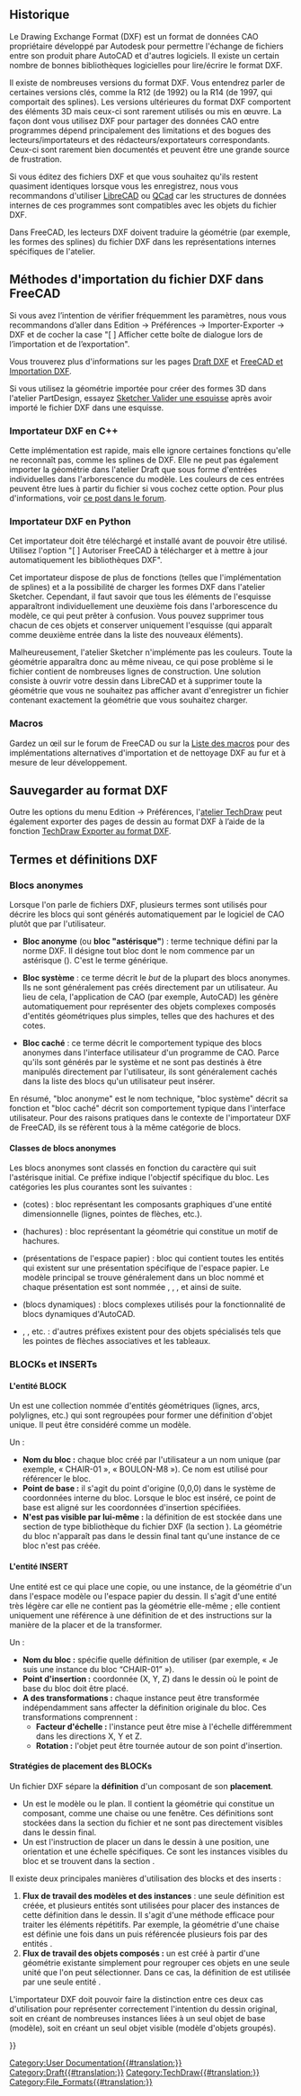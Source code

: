 <languages/>
{{TOCright}}

<span id="Background_history"></span>
== Historique ==

Le Drawing Exchange Format (DXF) est un format de données CAO propriétaire développé par Autodesk pour permettre l'échange de fichiers entre son produit phare AutoCAD et d'autres logiciels. Il existe un certain nombre de bonnes bibliothèques logicielles pour lire/écrire le format DXF.

Il existe de nombreuses versions du format DXF. Vous entendrez parler de certaines versions clés, comme la R12 (de 1992) ou la R14 (de 1997, qui comportait des splines). Les versions ultérieures du format DXF comportent des éléments 3D mais ceux-ci sont rarement utilisés ou mis en œuvre. La façon dont vous utilisez DXF pour partager des données CAO entre programmes dépend principalement des limitations et des bogues des lecteurs/importateurs et des rédacteurs/exportateurs correspondants. Ceux-ci sont rarement bien documentés et peuvent être une grande source de frustration.

Si vous éditez des fichiers DXF et que vous souhaitez qu'ils restent quasiment identiques lorsque vous les enregistrez, nous vous recommandons d'utiliser [https://fr.wikipedia.org/wiki/LibreCAD LibreCAD] ou [https://fr.wikipedia.org/wiki/QCad QCad] car les structures de données internes de ces programmes sont compatibles avec les objets du fichier DXF.

Dans FreeCAD, les lecteurs DXF doivent traduire la géométrie (par exemple, les formes des splines) du fichier DXF dans les représentations internes spécifiques de l'atelier.

<span id="Methods_for_importing_DXF_to_FreeCAD"></span>
== Méthodes d'importation du fichier DXF dans FreeCAD ==

Si vous avez l’intention de vérifier fréquemment les paramètres, nous vous recommandons d’aller dans Edition → Préférences → Importer-Exporter → DXF et de cocher la case "[ ] Afficher cette boîte de dialogue lors de l’importation et de l’exportation".

Vous trouverez plus d'informations sur les pages [[Draft_DXF/fr|Draft DXF]] et [[FreeCAD_and_DXF_Import/fr|FreeCAD et Importation DXF]].

Si vous utilisez la géométrie importée pour créer des formes 3D dans l'atelier PartDesign, essayez [[Sketcher_ValidateSketch/fr|Sketcher Valider une esquisse]] après avoir importé le fichier DXF dans une esquisse.

<span id="C++_DXF_importer"></span>
=== Importateur DXF en C++ ===

Cette implémentation est rapide, mais elle ignore certaines fonctions qu'elle ne reconnaît pas, comme les splines de DXF. Elle ne peut pas également importer la géométrie dans l'atelier Draft que sous forme d'entrées individuelles dans l'arborescence du modèle. Les couleurs de ces entrées peuvent être lues à partir du fichier si vous cochez cette option. Pour plus d'informations, voir [https://forum.freecadweb.org/viewtopic.php?f=3&t=32493 ce post dans le forum].

<span id="Python_DXF_importer"></span>
=== Importateur DXF en Python ===

Cet importateur doit être téléchargé et installé avant de pouvoir être utilisé. Utilisez l'option "[ ] Autoriser FreeCAD à télécharger et à mettre à jour automatiquement les bibliothèques DXF".

Cet importateur dispose de plus de fonctions (telles que l'implémentation de splines) et a la possibilité de charger les formes DXF dans l'atelier Sketcher. Cependant, il faut savoir que tous les éléments de l'esquisse apparaîtront individuellement une deuxième fois dans l'arborescence du modèle, ce qui peut prêter à confusion. Vous pouvez supprimer tous chacun de ces objets et conserver uniquement l'esquisse (qui apparaît comme deuxième entrée dans la liste des nouveaux éléments).

Malheureusement, l'atelier Sketcher n'implémente pas les couleurs. Toute la géométrie apparaîtra donc au même niveau, ce qui pose problème si le fichier contient de nombreuses lignes de construction. Une solution consiste à ouvrir votre dessin dans LibreCAD et à supprimer toute la géométrie que vous ne souhaitez pas afficher avant d'enregistrer un fichier contenant exactement la géométrie que vous souhaitez charger.

=== Macros ===

Gardez un œil sur le forum de FreeCAD ou sur la [[Macros_recipes/fr|Liste des macros]] pour des implémentations alternatives d'importation et de nettoyage DXF au fur et à mesure de leur développement.

<span id="Saving_DXF"></span>
== Sauvegarder au format DXF ==

Outre les options du menu Edition → Préférences, l'[[TechDraw_Workbench/fr|atelier TechDraw]] peut également exporter des pages de dessin au format DXF à l’aide de la fonction [[TechDraw_ExportPageDXF/fr|TechDraw Exporter au format DXF]].


<span id="DXF_terms_and_definitions"></span>
== Termes et définitions DXF ==

<span id="Anonymous_blocks"></span>
=== Blocs anonymes ===

Lorsque l'on parle de fichiers DXF, plusieurs termes sont utilisés pour décrire les blocs qui sont générés automatiquement par le logiciel de CAO plutôt que par l'utilisateur. 

* '''Bloc anonyme''' (ou '''bloc "astérisque"''') : terme technique défini par la norme DXF. Il désigne tout bloc dont le nom commence par un astérisque ({{Incode|*}}). C'est le terme générique.

* '''Bloc système''' : ce terme décrit le ''but'' de la plupart des blocs anonymes. Ils ne sont généralement pas créés directement par un utilisateur. Au lieu de cela, l'application de CAO (par exemple, AutoCAD) les génère automatiquement pour représenter des objets complexes composés d'entités géométriques plus simples, telles que des hachures et des cotes.

* '''Bloc caché''' : ce terme décrit le comportement typique des blocs anonymes dans l'interface utilisateur d'un programme de CAO. Parce qu'ils sont générés par le système et ne sont pas destinés à être manipulés directement par l'utilisateur, ils sont généralement cachés dans la liste des blocs qu'un utilisateur peut insérer.

En résumé, "bloc anonyme" est le nom technique, "bloc système" décrit sa fonction et "bloc caché" décrit son comportement typique dans l'interface utilisateur. Pour des raisons pratiques dans le contexte de l'importateur DXF de FreeCAD, ils se réfèrent tous à la même catégorie de blocs.

<span id="Classes_of_anonymous_blocks"></span>
==== Classes de blocs anonymes ====

Les blocs anonymes sont classés en fonction du caractère qui suit l'astérisque initial. Ce préfixe indique l'objectif spécifique du bloc. Les catégories les plus courantes sont les suivantes :

* {{Incode|*D...}} (cotes) : bloc représentant les composants graphiques d'une entité dimensionnelle (lignes, pointes de flèches, etc.).
* {{Incode|*X...}} (hachures) : bloc représentant la géométrie qui constitue un motif de hachures.
* {{Incode|*P...}} (présentations de l'espace papier) : bloc qui contient toutes les entités qui existent sur une présentation spécifique de l'espace papier. Le modèle principal se trouve généralement dans un bloc nommé {{Incode|*Model_Space}} et chaque présentation est sont nommée {{Incode|*Paper_Space}}, {{Incode|*Paper_Space0}}, {{Incode|*Paper_Space1}}, et ainsi de suite.
* {{Incode|*U...}} (blocs dynamiques) : blocs complexes utilisés pour la fonctionnalité de blocs dynamiques d'AutoCAD.
* {{Incode|*E...}}, {{Incode|*T...}}, etc. : d'autres préfixes existent pour des objets spécialisés tels que les pointes de flèches associatives et les tableaux.

<span id="BLOCKs_and_INSERTs"></span>
=== BLOCKs et INSERTs ===

<span id="The_BLOCK_entity"></span>
==== L'entité BLOCK ====

Un {{Incode|BLOCK}} est une collection nommée d'entités géométriques (lignes, arcs, polylignes, etc.) qui sont regroupées pour former une définition d'objet unique. Il peut être considéré comme un modèle.

Un {{Incode|BLOCK}} :
* '''Nom du bloc  :''' chaque bloc créé par l'utilisateur a un nom unique (par exemple, « CHAIR-01 », « BOULON-M8 »). Ce nom est utilisé pour référencer le bloc.
* '''Point de base  :''' il s'agit du point d'origine (0,0,0) dans le système de coordonnées interne du bloc. Lorsque le bloc est inséré, ce point de base est aligné sur les coordonnées d'insertion spécifiées.
* '''N'est pas visible par lui-même :''' la définition de {{Incode|BLOCK}} est stockée dans une section de type bibliothèque du fichier DXF (la section {{Incode|BLOCKS}}). La géométrie du bloc n'apparaît pas dans le dessin final tant qu'une instance de ce bloc n'est pas créée.

<span id="The_INSERT_entity"></span>
==== L'entité INSERT ====

Une entité {{Incode|INSERT}} est ce qui place une copie, ou une instance, de la géométrie d'un {{Incode|BLOCK}} dans l'espace modèle ou l'espace papier du dessin. Il s'agit d'une entité très légère car elle ne contient pas la géométrie elle-même ; elle contient uniquement une référence à une définition de {{Incode|BLOCK}} et des instructions sur la manière de la placer et de la transformer.

Un {{Incode|INSERT}} :
* '''Nom du bloc :''' spécifie quelle définition de {{Incode|BLOCK}} utiliser (par exemple, « Je suis une instance du bloc “CHAIR-01” »).
* '''Point d'insertion :''' coordonnée (X, Y, Z) dans le dessin où le point de base du bloc doit être placé.
* '''A des transformations :''' chaque instance peut être transformée indépendamment sans affecter la définition originale du bloc. Ces transformations comprennent :
** '''Facteur d'échelle :''' l'instance peut être mise à l'échelle différemment dans les directions X, Y et Z.
** '''Rotation :''' l'objet peut être tournée autour de son point d'insertion.

<span id="BLOCK_placement_strategies"></span>
==== Stratégies de placement des BLOCKs ====

Un fichier DXF sépare la '''définition''' d'un composant de son '''placement'''.

* Un {{Incode|BLOCK}} est le modèle ou le plan. Il contient la géométrie qui constitue un composant, comme une chaise ou une fenêtre. Ces définitions sont stockées dans la section {{Incode|BLOCKS}} du fichier et ne sont pas directement visibles dans le dessin final.
* Un {{Incode|INSERT}} est l'instruction de placer un {{Incode|BLOCK}} dans le dessin à une position, une orientation et une échelle spécifiques. Ce sont les instances visibles du bloc et se trouvent dans la section {{Incode|ENTITIES}}.

Il existe deux principales manières d'utilisation des blocks et des inserts :

# '''Flux de travail des modèles et des instances''' : une seule définition {{Incode|BLOCK}} est créée, et plusieurs entités {{Incode|INSERT}} sont utilisées pour placer des instances de cette définition dans le dessin. Il s'agit d'une méthode efficace pour traiter les éléments répétitifs. Par exemple, la géométrie d'une chaise est définie une fois dans un {{Incode|BLOCK}} puis référencée plusieurs fois par des entités {{Incode|INSERT}}.
# '''Flux de travail des objets composés :''' un {{Incode|BLOCK}} est créé à partir d'une géométrie existante simplement pour regrouper ces objets en une seule unité que l'on peut sélectionner. Dans ce cas, la définition de {{Incode|BLOCK}} est utilisée par une seule entité {{Incode|INSERT}}.

L'importateur DXF doit pouvoir faire la distinction entre ces deux cas d'utilisation pour représenter correctement l'intention du dessin original, soit en créant de nombreuses instances liées à un seul objet de base (modèle), soit en créant un seul objet visible (modèle d'objets groupés).


{{Userdocnavi{{#translation:}}}}
[[Category:User Documentation{{#translation:}}]]
[[Category:Draft{{#translation:}}]]
[[Category:TechDraw{{#translation:}}]]
[[Category:File_Formats{{#translation:}}]]